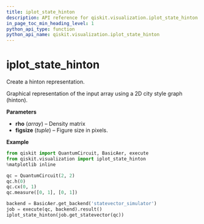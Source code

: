 ```yaml
---
title: iplot_state_hinton
description: API reference for qiskit.visualization.iplot_state_hinton
in_page_toc_min_heading_level: 1
python_api_type: function
python_api_name: qiskit.visualization.iplot_state_hinton
---
```


<span id="iplot-state-hinton" />

# iplot\_state\_hinton

<Function id="qiskit.visualization.iplot_state_hinton" isDedicatedPage={true} github="https://github.com/qiskit/qiskit/tree/stable/0.14/qiskit/visualization/interactive/iplot_hinton.py" signature="iplot_state_hinton(rho, figsize=None)">
  Create a hinton representation.

  Graphical representation of the input array using a 2D city style graph (hinton).

  **Parameters**

  *   **rho** (*array*) – Density matrix
  *   **figsize** (*tuple*) – Figure size in pixels.

  **Example**

  ```python
  from qiskit import QuantumCircuit, BasicAer, execute
  from qiskit.visualization import iplot_state_hinton
  %matplotlib inline

  qc = QuantumCircuit(2, 2)
  qc.h(0)
  qc.cx(0, 1)
  qc.measure([0, 1], [0, 1])

  backend = BasicAer.get_backend('statevector_simulator')
  job = execute(qc, backend).result()
  iplot_state_hinton(job.get_statevector(qc))
  ```
</Function>

